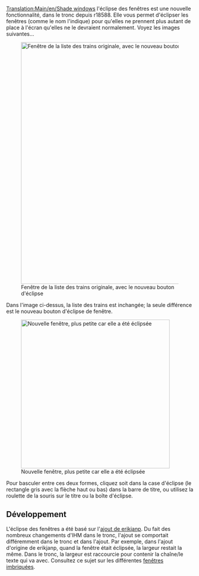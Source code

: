 [[Translation:Main/en/Shade windows]]
{{en/-}}
l'éclipse des fenêtres est une nouvelle fonctionnalité, dans le tronc depuis r18588. Elle vous permet d'éclipser les fenêtres (comme le nom l'indique) pour qu'elles ne prennent plus autant de place à l'écran qu'elles ne le devraient normalement.
Voyez les images suivantes...

[[File:en/Shade Windows Original.png|650px|center|thumb|Fenêtre de la liste des trains originale, avec le nouveau bouton d'éclipse]]

Dans l'image ci-dessus, la liste des trains est inchangée; la seule différence est le nouveau bouton d'éclipse de fenêtre.

[[File:en/Shade Windows Shaded.png|400px|center|thumb|Nouvelle fenêtre, plus petite car elle a été éclipsée]]

Pour basculer entre ces deux formes, cliquez soit dans la case d'éclipse (le rectangle gris avec la flèche haut ou bas) dans la barre de titre, ou utilisez la roulette de la souris sur le titre ou la boîte d'éclipse.

==Développement==
L'éclipse des fenêtres a été basé sur l'[http://www.tt-forums.net/viewtopic.php?f=33&t=43595 ajout de erikjanp]. Du fait des nombreux changements d'IHM dans le tronc, l'ajout se comportait différemment dans le tronc et dans l'ajout. Par exemple, dans l'ajout d'origine de erikjanp, quand la fenêtre était éclipsée, la largeur restait la même. Dans le tronc, la largeur est raccourcie pour contenir la chaîne/le texte qui va avec. Consultez ce sujet sur les différentes [http://www.tt-forums.net/viewtopic.php?f=29&t=45311 fenêtres imbriquées].

{{fr/Disponibilité|1.0}}